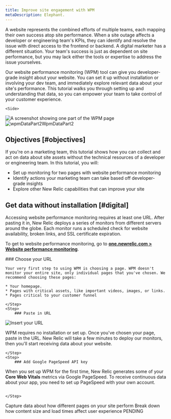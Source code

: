 ```yaml
---
title: Improve site engagement with WPM 
metaDescription: Elephant.
---
```






A website represents the combined efforts of multiple teams, each mapping their own success atop site performance. When a site outage affects a developer or engineering team's KPIs, they can identify and resolve the issue with direct access to the frontend or backend. A digital marketer has a different situation. Your team's success is just as dependent on site performance, but you may lack either the tools or expertise to address the issue yourselves.

Our website performance monitoring (WPM) tool can give you developer-grade insight about your website. You can set it up without installation or involving your dev team, and immediately explore relevant data about your site's performance. This tutorial walks you through setting up and understanding that data, so you can empower your team to take control of your customer experience. 

<SideBySide>

    <Side>
<img
    title="View your Core Web Vitals"
    alt="A screenshot showing one part of the WPM page"
    src={wpm1}
/>  
    </Side>
    <Side>
<img
    title="View data about your content over time"
    alt="wpmDataPart2WpmDataPart2"
    src={Wpm2}
/>      
</Side>

</SideBySide>

## Objectives [#objectives]

If you're on a marketing team, this tutorial shows how you can collect and act on data about site assets without the technical resources of a developer or engineering team. In this tutorial, you will:

* Set up monitoring for two pages with website performance monitoring 
* Identify actions your marketing team can take based off developer-grade insights
* Explore other New Relic capabilities that can improve your site  

## Get data without installation [#digital]

Accessing website performance monitoring requires at least one URL. After pasting it in, New Relic deploys a series of monitors from different servers around the globe. Each monitor runs a scheduled check for website availability, broken links, and SSL certificate expiration. 

To get to website performance monitoring, go to **[one.newrelic.com > Website performance monitoring](https://one.newrelic.com/website-grader)**. 

<Steps>
    <Step>
        ### Choose your URL 

    Your very first step to using WPM is choosing a page. WPM doesn't monitor your entire site, only individual pages that you've chosen. We recommend choosing these pages:

    * Your homepage.
    * Pages with critical assets, like important videos, images, or links.
    * Pages critical to your customer funnel

    </Step>
    <Step>
        ### Paste in URL

<img
    title="Insert your URL"
    src={step1WpmStep1}
/>

WPM requires no installation or set up. Once you've chosen your page, paste in the URL. New Relic will take a few minutes to deploy our monitors, then you'll start receiving data about your website. 

    </Step>
    <Step>
        ### Add Google PageSpeed API key 

When you set up WPM for the first time, New Relic generates some of your **Core Web Vitals** metrics via Google PageSpeed. To receive continuous data about your app, you need to set up PageSpeed with your own account.

<img
    title=""
    alt=""
    src={pagespeedWPMPageSpeed}
/>

    </Step>
</Steps>

<DocTiles numbered>
  <DocTile title='Add pages to your WPM dashboard' path="/docs/journey-insights/get-started/" label={{text: "You are here", color: "orange"}}>Capture data about how different pages on your site perform</DocTile>
  <DocTile title='Understand your WPM data' path="/docs/journey-migration/migrating-apm/">Break down how content size and load times affect user experience</DocTile>
</DocTiles>

<DocTiles>
  <DocTile title='PENDING' number='3' path="/docs/journey-insights/whats-next-pending">PENDING</DocTile>